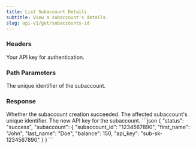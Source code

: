```yaml
---
title: List Subaccount Details
subtitle: View a subaccount's details.
slug: api-v1/get/subaccounts-id
---
```



### Headers

<ParamField header="authorization" type="string" required>
  Your API key for authentication.
</ParamField>

### Path Parameters

<ParamField path="subaccount_id" type="string" required>
  The unique identifier of the subaccount.
</ParamField>

### Response

<ResponseField name="status" type="string">
  Whether the subaccount creation succeeded.
</ResponseField>

<ResponseField name="subaccount_id" type="string">
  The affected subaccount's unique identifier.
</ResponseField>

<ResponseField name="api_key" type="string">
  The new API key for the subaccount.
</ResponseField>

<ResponseExample>
```json
{
    "status": "success",
    "subaccount": {
        "subaccount_id": "1234567890",
        "first_name": "John",
        "last_name": "Doe",
        "balance": 150,
        "api_key": "sub-sk-1234567890"
    }
}
```
</ResponseExample>
